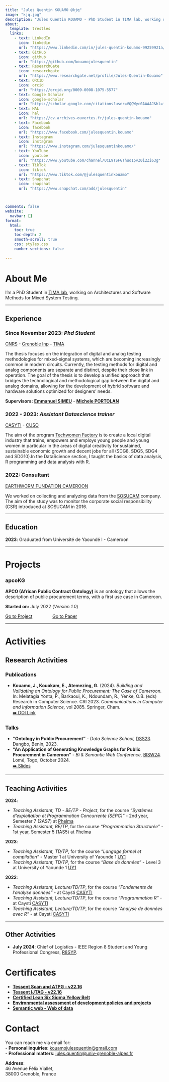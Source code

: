 ```yaml
---
title: "Jules Quentin KOUAMO @kjq"
image: "kjq.jpg"
description: "Jules Quentin KOUAMO - PhD Student in TIMA lab, working on Architectures and Software Methods for Mixed System Testing."
about:
  template: trestles
  links:
    - text: LinkedIn
      icon: linkedin
      url: "https://www.linkedin.com/in/jules-quentin-kouamo-99259921a/"
    - text: GitHub
      icon: github
      url: "https://github.com/kouamojulesquentin"
    - text: ResearchGate
      icon: researchgate
      url: "https://www.researchgate.net/profile/Jules-Quentin-Kouamo"
    - text: ORCID
      icon: orcid
      url: "https://orcid.org/0009-0008-1075-5577"
    - text: Google Scholar
      icon: google-scholar
      url: "https://scholar.google.com/citations?user=VQQWyc0AAAAJ&hl=fr"
    - text: HAL
      icon: hal
      url: "https://cv.archives-ouvertes.fr/jules-quentin-kouamo"
    - text: Facebook
      icon: facebook
      url: "https://www.facebook.com/julesquentin.kouamo"
    - text: Instagram
      icon: instagram
      url: "https://www.instagram.com/julesquentinkouamo/"
    - text: YouTube
      icon: youtube
      url: "https://www.youtube.com/channel/UCL9TSFGThuo1pvZ0i2Zi63g"
    - text: TikTok
      icon: tiktok
      url: "https://www.tiktok.com/@julesquentinkouamo"
    - text: Snapchat
      icon: snapchat
      url: "https://www.snapchat.com/add/julesquentin"



comments: false
website:
  navbar: []
format:
  html:
    toc: true
    toc-depth: 2
    smooth-scroll: true
    css: styles.css
    number-sections: false
    
---
```



::: {.column-page}
# About Me  {#about_me}

I'm a PhD Student in [TIMA lab](https://tima.univ-grenoble-alpes.fr/research/amfors/phd-students/jules-quentin-kouamo), working on Architectures and Software Methods for Mixed System Testing.
<hr/>

## Experience

### Since November 2023: *Phd Student* 
[CNRS](https://www.cnrs.fr/en) - [Grenoble Inp](https://www.grenoble-inp.fr/) - [TIMA](https://tima.univ-grenoble-alpes.fr/)
<p>The thesis focuses on the integration of digital and analog testing methodologies for mixed-signal systems, which are becoming increasingly common in modern circuits. Currently, the testing methods for digital and analog components are separate and distinct, despite their close link in operation. The goal of the thesis is to develop a unified approach that bridges the technological and methodological gap between the digital and analog domains, allowing for the development of hybrid software and hardware solutions optimized for designers’ needs.</p>
**Supervisors:** [**Emmanuel SIMEU**](https://tima.univ-grenoble-alpes.fr/research/rms/members/emmanuel-simeu) - [**Michele PORTOLAN**](https://tima.univ-grenoble-alpes.fr/research/amfors/members/michele-portolan)

### 2022 - 2023: *Assistant Datascience trainer* 
[CASYTI](https://www.caysti.com/) - [CUSO](https://cusointernational.org/fr/)
<p>The aim of the program [Techwomen Factory](https://techwomenfactory.caysti.com/) is to create a local digital industry that trains, empowers and employs young people and young women in particular in the areas of digital creativity for sustained, sustainable economic growth and decent jobs for all (SDG8, SDG5, SDG4 and SDG10).In the DataScience section, I taught the basics of data analysis, R programming and data analysis with R.</p>

### 2022: Consultant 
[EARTHWORM FUNDATION CAMEROON](https://www.earthworm.org/fr/pages/locations)
<p>We worked on collecting and analyzing data from the [SOSUCAM](https://www.linkedin.com/company/sosucam/?originalSubdomain=fr) company. The aim of the study was to monitor the corporate social responsibility (CSR) introduced at SOSUCAM in 2016.</p>
<hr/>

## Education 

__2023__: Graduated from Université de Yaoundé I - Cameroon
<hr/>

# Projects {#projects}

### apcoKG
**APCO (African Public Contract Ontology)** is an ontology that allows the description of public procurement terms, with a first use case in Cameroon.

**Started on:** July 2022 (*Version 1.0*)

  <a href="https://github.com/AI4Africa/apcoKG" style="margin-right: 60px;">Go to Project</a>
  <a href="https://doi.org/10.1007/978-3-031-63110-8_9">Go to Paper</a>
<hr/>

# Activities {#activities}

## Research Activities

### Publications
- **Kouamo, J., Kouokam, E., Atemezing, G.** (2024). *Building and Validating an Ontology for Public Procurement: The Case of Cameroon.* In: Melatagia Yonta, P., Barkaoui, K., Ndoundam, R., Yenke, O.B. (eds) Research in Computer Science. CRI 2023. *Communications in Computer and Information Science,* vol 2085. Springer, Cham.  
  [➡️ DOI Link](https://doi.org/10.1007/978-3-031-63110-8_9)

### Talks
- **"Ontology in Public Procurement"** - *Data Science School,* [DSS23](https://ai4africa.github.io/DSS23/index.html). Dangbo, Benin, 2023.  
- **"An Application of Generating Knowledge Graphs for Public Procurement in Cameroon"** - *Bi & Semantic Web Conference,* [BISW24](https://www.bisemweb.fr/home). Lomé, Togo, October 2024.  
  [➡️ Slides](https://linkedvocabs.org/bisw24/slides/introEGovSemweb24.pdf)

---

## Teaching Activities
**2024**:

- *Teaching Assistant, TD - BE/TP - Project*, for the course *"Systèmes d'exploitation et Programmation Concurrente (SEPC)"* - 2nd year, Semester 7 (2AS7) at [Phelma](https://phelma.grenoble-inp.fr/fr)  
- *Teaching Assistant, BE/TP*, for the course *"Programmation Structurée"* - 1st year, Semester 5 (1AS5) at [Phelma](https://phelma.grenoble-inp.fr/fr)
 
**2023**:

- *Teaching Assistant, TD/TP*, for the course *"Langage formel et compilation"* - Master 1 at  University of Yaounde 1 [UY1](https://facsciences.uy1.cm/)
- *Teaching Assistant, TD/TP*, for the course *"Base de données"* - Level 3 at  University of Yaounde 1 [UY1](https://facsciences.uy1.cm/)

**2022**:

- *Teaching Assistant, Lecture/TD/TP*, for the course *"Fondements de l'analyse données"* -  at  Caysti [CASYTI](https://www.caysti.com/)
- *Teaching Assistant, Lecture/TD/TP*, for the course *"Programmation R"* -  at  Caysti [CASYTI](https://www.caysti.com/)
- *Teaching Assistant, Lecture/TD/TP*, for the course *"Analyse de données avec R"* -  at  Caysti [CASYTI](https://www.caysti.com/)

---

## Other Activities
- **July 2024**: Chief of Logistics - IEEE Region 8 Student and Young Professional Congress, [R8SYP](https://grenoble-2024.ieeer8syp.org/about).

# Certificates {#certificates}
- [**Tessent Scan and ATPG - v22.16**](https://www.credly.com/badges/5be0df63-da11-42ae-ba94-9577d07c88d1/)
- [**Tessent IJTAG - v22.16**](https://www.credly.com/badges/572599cd-30e1-47b5-8d56-8180d7137f19/)
- [**Certified Lean Six Sigma Yellow Belt**](LEAN_SIX_SIGMA.pdf)
- [**Environmental assessment of development policies and projects**](https://www.objectif2030.org/mooc/cert/rSZLSK/)
- [**Semantic web - Web of data**](attestation_web_de_donnee.pdf)

# Contact {#contact}

You can reach me via email for:  
- **Personal inquiries**: [kouamojulesquentin@gmail.com](mailto:kouamojulesquentin@gmail.com)  
- **Professional matters**: [jules.quentin@univ-grenoble-alpes.fr](mailto:jules.quentin@univ-grenoble-alpes.fr)  

**Address**:  
46 Avenue Félix Viallet,  
38000 Grenoble, France



:::
